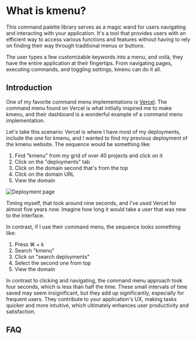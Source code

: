 
# What is kmenu?

This command palette library serves as a magic wand for users navigating and interacting with your application. It's a tool that provides users with an efficient way to access various functions and features without having to rely on finding their way through traditional menus or buttons.

The user types a few customizable keywords into a menu, and voilà, they have the entire application at their fingertips. From navigating pages, executing commands, and toggling settings, kmenu can do it all.

## Introduction

One of my favorite command menu implementations is [Vercel](https://vercel.com/). The command menu found on Vercel is what initially inspired me to make kmenu, and their dashboard is a wonderful example of a command menu implementation.

Let's take this scenario: Vercel is where I have most of my deployments, include the one for kmenu, and I wanted to find my previous deployment of the kmenu website. The sequence would be something like:

1. Find "kmenu" from my grid of over 40 projects and click on it
2. Click on the "deployments" tab
3. Click on the domain second that's from the top
4. Click on the domain URL
5. View the domain

![Deployment page](/public/docs/start-guide/vercel-dashboard.webp)

Timing myself, that took around nine seconds, and I've used Vercel for almost five years now. Imagine how long it would take a user that was new to the interface.

In contrast, if I use their command menu, the sequence looks something like:

1. Press ⌘ + k
2. Search "kmenu"
3. Click on "search deployments"
4. Select the second one from top
5. View the domain

In contrast to clicking and navigating, the command menu approach took four seconds, which is less than half the time. These small intervals of time saved may seem insignificant, but they add up significantly, especially for frequent users. They contribute to your application's UX, making tasks quicker and more intuitive, which ultimately enhances user productivity and satisfaction.

## FAQ

<FAQ />
